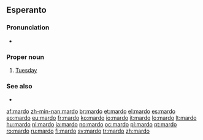 ==Esperanto==

===Pronunciation===
* {{IPA|/ˈmar.do/|lang=eo}}

===Proper noun===
{{eo-proper noun|j}}

# [[Tuesday]]

===See also===
* {{list|eo|days of the week}}

[[af:mardo]]
[[zh-min-nan:mardo]]
[[br:mardo]]
[[et:mardo]]
[[el:mardo]]
[[es:mardo]]
[[eo:mardo]]
[[eu:mardo]]
[[fr:mardo]]
[[ko:mardo]]
[[io:mardo]]
[[it:mardo]]
[[lo:mardo]]
[[lt:mardo]]
[[hu:mardo]]
[[nl:mardo]]
[[ja:mardo]]
[[no:mardo]]
[[oc:mardo]]
[[pl:mardo]]
[[pt:mardo]]
[[ro:mardo]]
[[ru:mardo]]
[[fi:mardo]]
[[sv:mardo]]
[[tr:mardo]]
[[zh:mardo]]